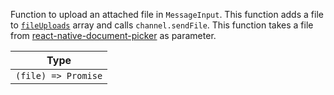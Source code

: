 Function to upload an attached file in `MessageInput`. This function adds a file to [`fileUploads`](../../../contexts/message_input_contexts.mdx#fileuploads) array and calls `channel.sendFile`.
This function takes a file from [react-native-document-picker](https://www.npmjs.com/package/react-native-document-picker) as parameter.

| Type |
| - |
| `(file) => Promise` |
